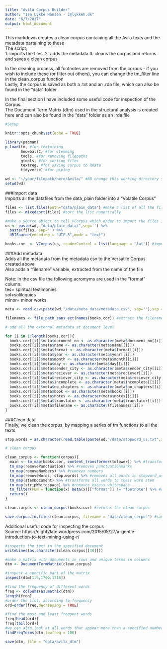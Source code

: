 ```yaml
---
title: "Avila Corpus Builder"
author: "Isa Lykke Hansen - i@lykkeh.dk"
date: "6/7/2017"
output: html_document
---
```


This markdown creates a clean corpus containing all the Avila texts and the metadata partaining to these  
The script;  
1. imports the files, 
2. adds the metadata
3. cleans the corpus and returns and saves a clean corpus

In the cleaning process, all footnotes are removed from the corpus - if you wish to include these (or filter out others), you can change the tm_filter line in the clean_corpus function  
Lastly, the corpus is saved as both a .txt and an .rda file, which can also be found in the "data" folder

In the final section I have included some useful code for inspection of the Corpus.  
The Document Term Matrix (dtm) used in the structural analysis is created here and can also be found in the "data" folder as an .rda file

```r
#Setup

knitr::opts_chunk$set(echo = TRUE)

library(pacman)
p_load(tm, #for textmining
       SnowballC, #for stemming
       tools, #for removing filepaths
       gtools, #for sorting files
       textreg, #for saving corpus to Rdata
       tidyverse) #for piping

wd <- "~/your/filepath/here/Avila/" #NB change this working directory so it points to your local Avila folder!
setwd(wd) 

```

###Import data  
Imports all the datafiles from the data_plain folder into a "Volatile Corpus"  
```r
files <- list.files(path="data/plain_data") #make a list of all the files
files <- mixedsort(files) #sort the list numerically

#make a Source object to tell VCorpus which order to import the files in:
us <- paste(wd, "data/plain_data/",sep='') %>%
  paste(files, sep='') %>%
  URISource(encoding = "UTF-8",mode = "text")

books.cor  <- VCorpus(us, readerControl = list(language = "lat")) #import all texts in the plain data folder to a corpus

```

###Add metadata  
Adds all the metadata from the metadata csv to the Versatile Corpus created above  
Also adds a "filename" variable, extracted from the name of the file
  
Note: In the csv file the following acromyms are used in the "format" column:  
tes= spiritual testimonies  
sol=soliloquies  
minor= minor works  

```r

meta <- read.csv(paste(wd,"/data/meta_data/metadata.csv", sep=''),sep = ";") #import the metadata

filenames <- file_path_sans_ext(names(books.cor)) #extract the filenames without the ending

# add all the external metadata at document level

for (i in 1:length(books.cor)){
  books.cor[[i]]$meta$document_no <- as.character(meta$document_no[[i]])
  books.cor[[i]]$meta$name <- as.character(meta$name[[i]])
  books.cor[[i]]$meta$format <- as.character(meta$format[[i]])
  books.cor[[i]]$meta$year <- as.character(meta$year[[i]])
  books.cor[[i]]$meta$month <- as.character(meta$month[[i]])
  books.cor[[i]]$meta$day <- as.character(meta$day[[i]])
  books.cor[[i]]$meta$sender_city <- as.character(meta$sender_city[[i]])
  books.cor[[i]]$meta$reciever <- as.character(meta$reciever[[i]])
  books.cor[[i]]$meta$reciever_city <- as.character(meta$reciever_city[[i]])
  books.cor[[i]]$meta$incomplete <- as.character(meta$incomplete[[i]])
  books.cor[[i]]$meta$no_chapters <- as.character(meta$no_chapters[[i]])
  books.cor[[i]]$meta$book <- as.character(meta$book[[i]])
  books.cor[[i]]$meta$notes <- as.character(meta$notes[[i]])
  books.cor[[i]]$meta$translator <- as.character(meta$translator[[i]])
  books.cor[[i]]$meta$filename <- as.character(filenames[[i]])
}

```

###Clean data  
Finally, we clean the corpus, by mapping a series of tm functions to all the texts
```r

stop.words = as.character(read.table(paste(wd,"/data/stopword_us.txt",sep=''))[,1]) #import our own, more elaborate list of words to be removed from the text

# clean corpus

clean_corpus <- function(corpus){
  main <- tm_map(books.cor, content_transformer(tolower)) %>% #transforms all letters to lowercase
  tm_map(removePunctuation) %>% #removes punctuationmarks
  tm_map(removeNumbers) %>% #removes numbers
  tm_map(removeWords, stop.words) %>% #removes all words in stopword_us.txt. Alternatively use: stopwords("english")
  tm_map(stemDocument) %>% #transforms all words to their word stem
  tm_map(stripWhitespace) %>% #removes excess whitespace
  tm_filter(FUN = function(x) meta(x)[["format"]] != "footnote") %>% #remove all the footnotes from the corpus
  return()
}

clean.corpus <- clean_corpus(books.cor) #returns the clean corpus

save.corpus.to.files(clean.corpus, filename = "data/clean_corpus") #saves the cleaned corpus to a .txt and .RData file

```

Additional useful code for inspecting the corpus  
Source: https://eight2late.wordpress.com/2015/05/27/a-gentle-introduction-to-text-mining-using-r/

```r

#inspects the text in the specified document
writeLines(as.character(clean.corpus[[30]]))

#make a matrix with documents in rows and unique terms in columns
dtm <- DocumentTermMatrix(clean.corpus)

#inspect a specific part of the matrix
inspect(dtm[1:9,1700:1716])

#find the frequency of different words
freq <- colSums(as.matrix(dtm))
length(freq)
#order the list, according to frequency
ord=order(freq,decreasing = TRUE)

#find the most and least frequent words
freq[head(ord)]
freq[tail(ord)]
#we can also look at all words that appear more than a specified number of times
findFreqTerms(dtm,lowfreq = 100)

save(dtm, file = "data/avila_dtm")

```

